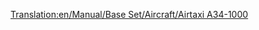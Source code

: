 [[Translation:en/Manual/Base Set/Aircraft/Airtaxi A34-1000]]

{{hu/Manual/Base Set/Aircraft/Repülőgépek|Name=Légitaxi A34-1000
|Image=[[File:en/Manual/Base Set/Aircraft/AirTaxiA34-1000.png|Airtaxi A34-1000]]
|Cost=34.812 (65,624)
|Speed=947 km/h (592 MPH)
|Annual=3.656 (7,312)
|Designed=2000
|Lifespan=25
|Capacity=75 utas és 10 csomag levél
|Description=Az első "futurisztikus" repülőgép. Fiktív, de kétségtelenül létező légibusz ill. légitaxi ihlette.
|Real-life=--
}}